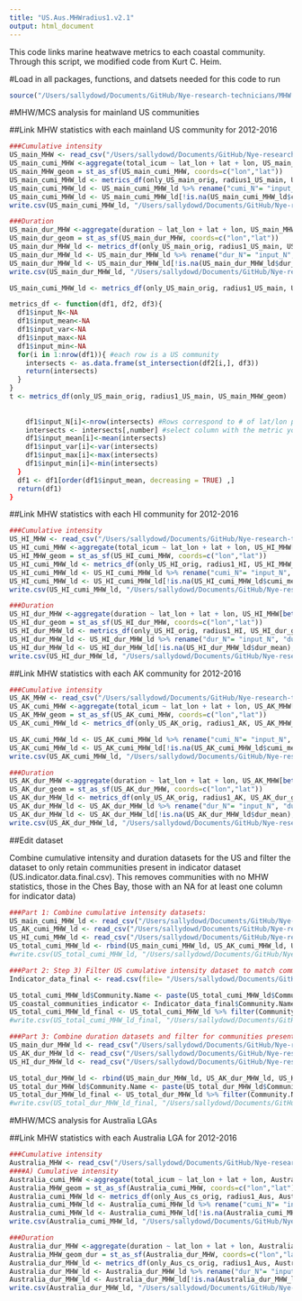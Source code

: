 ```yaml
---
title: "US.Aus.MHWradius1.v2.1"
output: html_document
---
```


This code links marine heatwave metrics to each coastal community. Through this script, we modified code from Kurt C. Heim. 

#Load in all packages, functions, and datsets needed for this code to run
```r
source("/Users/sallydowd/Documents/GitHub/Nye-research-technicians/MHW.MCS/Code/ToLoad.R")
```

#MHW/MCS analysis for mainland US communities 

##Link MHW statistics with each mainland US community for 2012-2016
```r
###Cumulative intensity
US_main_MHW <- read_csv("/Users/sallydowd/Documents/GitHub/Nye-research-technicians/MHW.MCS/Data/MHW.block.main.V2.1.csv")
US_main_cumi_MHW <-aggregate(total_icum ~ lat_lon + lat + lon, US_main_MHW[between(US_main_MHW$year, 2012, 2016),], FUN = mean) ####Get average of total cumulative intensity for each set of coordinates between 2012-2016
US_main_MHW_geom = st_as_sf(US_main_cumi_MHW, coords=c("lon","lat"))
US_main_cumi_MHW_ld <- metrics_df(only_US_main_orig, radius1_US_main, US_main_MHW_geom, 5) ####Find intersection of 111 km around each community with MHW coordinates, take average of total cumulative intensity (averaged over 2012-2016) over these points 
US_main_cumi_MHW_ld <- US_main_cumi_MHW_ld %>% rename("cumi_N"= "input_N", "cumi_mean"= "input_mean", "cumi_var"= "input_var", "cumi_max"= "input_max", "cumi_min"= "input_min")
US_main_cumi_MHW_ld <- US_main_cumi_MHW_ld[!is.na(US_main_cumi_MHW_ld$cumi_mean),] 
write.csv(US_main_cumi_MHW_ld, "/Users/sallydowd/Documents/GitHub/Nye-research-technicians/MHW.MCS/Data/US.main.cumi.2016.V2.1.csv")

###Duration 
US_main_dur_MHW <-aggregate(duration ~ lat_lon + lat + lon, US_main_MHW[between(US_main_MHW$year, 2012, 2016),], FUN = mean)
US_main_dur_geom = st_as_sf(US_main_dur_MHW, coords=c("lon","lat"))
US_main_dur_MHW_ld <- metrics_df(only_US_main_orig, radius1_US_main, US_main_dur_geom, 5) 
US_main_dur_MHW_ld <- US_main_dur_MHW_ld %>% rename("dur_N"= "input_N", "dur_mean"= "input_mean", "dur_var"= "input_var", "dur_max"= "input_max", "dur_min"= "input_min")
US_main_dur_MHW_ld <- US_main_dur_MHW_ld[!is.na(US_main_dur_MHW_ld$dur_mean),] 
write.csv(US_main_dur_MHW_ld, "/Users/sallydowd/Documents/GitHub/Nye-research-technicians/MHW.MCS/Data/US.main.dur.2016.V2.1.csv")
```

```r
US_main_cumi_MHW_ld <- metrics_df(only_US_main_orig, radius1_US_main, US_main_MHW_geom, 5)

metrics_df <- function(df1, df2, df3){
  df1$input_N<-NA
  df1$input_mean<-NA
  df1$input_var<-NA
  df1$input_max<-NA
  df1$input_min<-NA
  for(i in 1:nrow(df1)){ #each row is a US community 
    intersects <- as.data.frame(st_intersection(df2[i,], df3)) 
    return(intersects)
  }
}
t <- metrics_df(only_US_main_orig, radius1_US_main, US_main_MHW_geom)
  
    
    df1$input_N[i]<-nrow(intersects) #Rows correspond to # of lat/lon points 
    intersects <- intersects[,number] #select column with the metric you're interested in, now when you call intersects df it'll be to calculate stats around metric of interest
    df1$input_mean[i]<-mean(intersects)
    df1$input_var[i]<-var(intersects)
    df1$input_max[i]<-max(intersects)
    df1$input_min[i]<-min(intersects)  
  }
  df1 <- df1[order(df1$input_mean, decreasing = TRUE) ,]
  return(df1)
}
```

##Link MHW statistics with each HI community for 2012-2016 
```r
###Cumulative intensity
US_HI_MHW <- read_csv("/Users/sallydowd/Documents/GitHub/Nye-research-technicians/MHW.MCS/Data/MHW.block.HI.V2.1.csv")
US_HI_cumi_MHW <-aggregate(total_icum ~ lat_lon + lat + lon, US_HI_MHW[between(US_HI_MHW$year, 2012, 2016),], FUN = mean) 
US_HI_MHW_geom = st_as_sf(US_HI_cumi_MHW, coords=c("lon","lat"))
US_HI_cumi_MHW_ld <- metrics_df(only_US_HI_orig, radius1_HI, US_HI_MHW_geom, 5) 
US_HI_cumi_MHW_ld <- US_HI_cumi_MHW_ld %>% rename("cumi_N"= "input_N", "cumi_mean"= "input_mean", "cumi_var"= "input_var", "cumi_max"= "input_max", "cumi_min"= "input_min")
US_HI_cumi_MHW_ld <- US_HI_cumi_MHW_ld[!is.na(US_HI_cumi_MHW_ld$cumi_mean),] 
write.csv(US_HI_cumi_MHW_ld, "/Users/sallydowd/Documents/GitHub/Nye-research-technicians/MHW.MCS/Data/US.HI.cumi.2016.V2.1.csv")

###Duration
US_HI_dur_MHW <-aggregate(duration ~ lat_lon + lat + lon, US_HI_MHW[between(US_HI_MHW$year, 2012, 2016),], FUN = mean)
US_HI_dur_geom = st_as_sf(US_HI_dur_MHW, coords=c("lon","lat"))
US_HI_dur_MHW_ld <- metrics_df(only_US_HI_orig, radius1_HI, US_HI_dur_geom, 5) 
US_HI_dur_MHW_ld <- US_HI_dur_MHW_ld %>% rename("dur_N"= "input_N", "dur_mean"= "input_mean", "dur_var"= "input_var", "dur_max"= "input_max", "dur_min"= "input_min")
US_HI_dur_MHW_ld <- US_HI_dur_MHW_ld[!is.na(US_HI_dur_MHW_ld$dur_mean),] 
write.csv(US_HI_dur_MHW_ld, "/Users/sallydowd/Documents/GitHub/Nye-research-technicians/MHW.MCS/Data/US.HI.dur.2016.V2.1.csv")
```

##Link MHW statistics with each AK community for 2012-2016
```r
###Cumulative intensity
US_AK_MHW <- read_csv("/Users/sallydowd/Documents/GitHub/Nye-research-technicians/MHW.MCS/Data/MHW.block.AK.V2.1.csv")
US_AK_cumi_MHW <-aggregate(total_icum ~ lat_lon + lat + lon, US_AK_MHW[between(US_AK_MHW$year, 2012, 2016),], FUN = mean) 
US_AK_MHW_geom = st_as_sf(US_AK_cumi_MHW, coords=c("lon","lat"))
US_AK_cumi_MHW_ld <- metrics_df(only_US_AK_orig, radius1_AK, US_AK_MHW_geom, 5) 

US_AK_cumi_MHW_ld <- US_AK_cumi_MHW_ld %>% rename("cumi_N"= "input_N", "cumi_mean"= "input_mean", "cumi_var"= "input_var", "cumi_max"= "input_max", "cumi_min"= "input_min")
US_AK_cumi_MHW_ld <- US_AK_cumi_MHW_ld[!is.na(US_AK_cumi_MHW_ld$cumi_mean),] 
write.csv(US_AK_cumi_MHW_ld, "/Users/sallydowd/Documents/GitHub/Nye-research-technicians/MHW.MCS/Data/US.AK.cumi.2016.V2.1.csv")

###Duration
US_AK_dur_MHW <-aggregate(duration ~ lat_lon + lat + lon, US_AK_MHW[between(US_AK_MHW$year, 2012, 2016),], FUN = mean)
US_AK_dur_geom = st_as_sf(US_AK_dur_MHW, coords=c("lon","lat"))
US_AK_dur_MHW_ld <- metrics_df(only_US_AK_orig, radius1_AK, US_AK_dur_geom, 5) 
US_AK_dur_MHW_ld <- US_AK_dur_MHW_ld %>% rename("dur_N"= "input_N", "dur_mean"= "input_mean", "dur_var"= "input_var", "dur_max"= "input_max", "dur_min"= "input_min")
US_AK_dur_MHW_ld <- US_AK_dur_MHW_ld[!is.na(US_AK_dur_MHW_ld$dur_mean),] 
write.csv(US_AK_dur_MHW_ld, "/Users/sallydowd/Documents/GitHub/Nye-research-technicians/MHW.MCS/Data/US.AK.dur.2016.V2.1.csv")
```


##Edit dataset

Combine cumulative intensity and duration datasets for the US and filter the dataset to only retain communities present in indicator dataset (US.indicator.data.final.csv). This removes communities with no MHW statistics, those in the Ches Bay, those with an NA for at least one column for indicator data)
```r
###Part 1: Combine cumulative intensity datasets: 
US_main_cumi_MHW_ld <- read_csv("/Users/sallydowd/Documents/GitHub/Nye-research-technicians/MHW.MCS/Data/US.main.cumi.2016.V2.1.csv")
US_AK_cumi_MHW_ld <- read_csv("/Users/sallydowd/Documents/GitHub/Nye-research-technicians/MHW.MCS/Data/US.AK.cumi.2016.V2.1.csv") 
US_HI_cumi_MHW_ld <- read_csv("/Users/sallydowd/Documents/GitHub/Nye-research-technicians/MHW.MCS/Data/US.HI.cumi.2016.V2.1.csv")
US_total_cumi_MHW_ld <- rbind(US_main_cumi_MHW_ld, US_AK_cumi_MHW_ld, US_HI_cumi_MHW_ld)
#write.csv(US_total_cumi_MHW_ld, "/Users/sallydowd/Documents/GitHub/Nye-research-technicians/MHW.MCS/Data/US.total.cumi.2016.V2.1.csv")

###Part 2: Step 3) Filter US cumulative intensity dataset to match communities in the Indicator_data_final (steps completed already: 1) Filtered Indicator_data based off communities in US_total_cumi_MHW_ld so communities that had MHW stats 2) Removed communities in Ches Bay 3) Removed incomplete cases based off missing parameters for indicators)
Indicator_data_final <- read.csv(file= "/Users/sallydowd/Documents/GitHub/Nye-research-technicians/MHW.MCS/Data/US.indicator.data.final.csv") ####these are the final coastal communities for cumulative intensity so we need to make sure these are the only ones we use in MHW analysis!!

US_total_cumi_MHW_ld$Community.Name <- paste(US_total_cumi_MHW_ld$Community.Name, US_total_cumi_MHW_ld$State, sep = ", ")
US_coastal_communities_indicator <- Indicator_data_final$Community.Name 
US_total_cumi_MHW_ld_final <- US_total_cumi_MHW_ld %>% filter(Community.Name %in% US_coastal_communities_indicator) %>% arrange(Community.Name) 
#write.csv(US_total_cumi_MHW_ld_final, "/Users/sallydowd/Documents/GitHub/Nye-research-technicians/MHW.MCS/Data/US.total.cumi.2016.final.V2.1.csv")

###Part 3: Combine duration datasets and filter for communities present in indicator analysis
US_main_dur_MHW_ld <- read_csv("/Users/sallydowd/Documents/GitHub/Nye-research-technicians/MHW.MCS/Data/US.main.dur.2016.V2.1.csv")
US_AK_dur_MHW_ld <- read_csv("/Users/sallydowd/Documents/GitHub/Nye-research-technicians/MHW.MCS/Data/US.AK.dur.2016.V2.1.csv") 
US_HI_dur_MHW_ld <- read_csv("/Users/sallydowd/Documents/GitHub/Nye-research-technicians/MHW.MCS/Data/US.HI.dur.2016.V2.1.csv")

US_total_dur_MHW_ld <- rbind(US_main_dur_MHW_ld, US_AK_dur_MHW_ld, US_HI_dur_MHW_ld)
US_total_dur_MHW_ld$Community.Name <- paste(US_total_dur_MHW_ld$Community.Name, US_total_dur_MHW_ld$State, sep = ", ")
US_total_dur_MHW_ld_final <- US_total_dur_MHW_ld %>% filter(Community.Name %in% US_coastal_communities_indicator)
#write.csv(US_total_dur_MHW_ld_final, "/Users/sallydowd/Documents/GitHub/Nye-research-technicians/MHW.MCS/Data/US.total.dur.2016.final.V2.1.csv")
```

#MHW/MCS analysis for Australia LGAs  

##Link MHW statistics with each Australia LGA for 2012-2016
```r
###Cumulative intensity
Australia_MHW <- read_csv("/Users/sallydowd/Documents/GitHub/Nye-research-technicians/MHW.MCS/Data/MHW.block.Aus.V2.1.csv")
####A) Cumulative intensity
Australia_cumi_MHW <-aggregate(total_icum ~ lat_lon + lat + lon, Australia_MHW[between(Australia_MHW$year, 2012, 2016),], FUN = mean)
Australia_MHW_geom = st_as_sf(Australia_cumi_MHW, coords=c("lon","lat"))
Australia_cumi_MHW_ld <- metrics_df(only_Aus_cs_orig, radius1_Aus, Australia_MHW_geom, 11)
Australia_cumi_MHW_ld <- Australia_cumi_MHW_ld %>% rename("cumi_N"= "input_N", "cumi_mean"= "input_mean", "cumi_var"= "input_var", "cumi_max"= "input_max", "cumi_min"= "input_min", "LGA"= "LGA_NAME16")
Australia_cumi_MHW_ld <- Australia_cumi_MHW_ld[!is.na(Australia_cumi_MHW_ld$cumi_mean),] 
write.csv(Australia_cumi_MHW_ld, "/Users/sallydowd/Documents/GitHub/Nye-research-technicians/MHW.MCS/Data/Australia.cumi.2016.V2.1.csv")

###Duration
Australia_dur_MHW <-aggregate(duration ~ lat_lon + lat + lon, Australia_MHW[between(Australia_MHW$year, 2012, 2016),], FUN = mean)
Australia_MHW_geom_dur = st_as_sf(Australia_dur_MHW, coords=c("lon","lat"))
Australia_dur_MHW_ld <- metrics_df(only_Aus_cs_orig, radius1_Aus, Australia_MHW_geom_dur, 11)
Australia_dur_MHW_ld <- Australia_dur_MHW_ld %>% rename("dur_N"= "input_N", "dur_mean"= "input_mean", "dur_var"= "input_var", "dur_max"= "input_max", "dur_min"= "input_min", "LGA"= "LGA_NAME16")
Australia_dur_MHW_ld <- Australia_dur_MHW_ld[!is.na(Australia_dur_MHW_ld$dur_mean),] 
write.csv(Australia_dur_MHW_ld, "/Users/sallydowd/Documents/GitHub/Nye-research-technicians/MHW.MCS/Data/Australia.dur.2016.V2.1.csv")
```

